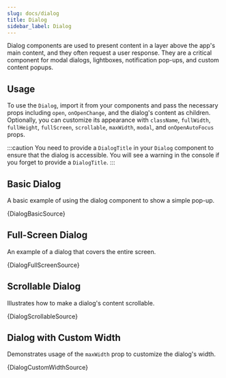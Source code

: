 ```yaml
---
slug: docs/dialog
title: Dialog
sidebar_label: Dialog
---
```


Dialog components are used to present content in a layer above the app's main content, and they often request a user response. They are a critical component for modal dialogs, lightboxes, notification pop-ups, and custom content popups.

## Usage

To use the `Dialog`, import it from your components and pass the necessary props including `open`, `onOpenChange`, and the dialog's content as children. Optionally, you can customize its appearance with `className`, `fullWidth`, `fullHeight`, `fullScreen`, `scrollable`, `maxWidth`, `modal`, and `onOpenAutoFocus` props.

:::caution
You need to provide a `DialogTitle` in your `Dialog` component to ensure that the dialog is accessible.
You will see a warning in the console if you forget to provide a `DialogTitle`.
:::



## Basic Dialog

A basic example of using the dialog component to show a simple pop-up.


<CodeSample>
    <DialogBasicDemo/>
</CodeSample>

<CodeBlock language="tsx">{DialogBasicSource}</CodeBlock>

## Full-Screen Dialog

An example of a dialog that covers the entire screen.


<CodeSample>
    <DialogFullScreenDemo/>
</CodeSample>

<CodeBlock language="tsx">{DialogFullScreenSource}</CodeBlock>

## Scrollable Dialog

Illustrates how to make a dialog's content scrollable.


<CodeSample>
    <DialogScrollableDemo/>
</CodeSample>

<CodeBlock language="tsx">{DialogScrollableSource}</CodeBlock>

## Dialog with Custom Width

Demonstrates usage of the `maxWidth` prop to customize the dialog's width.


<CodeSample>
    <DialogCustomWidthDemo/>
</CodeSample>

<CodeBlock language="tsx">{DialogCustomWidthSource}</CodeBlock>
